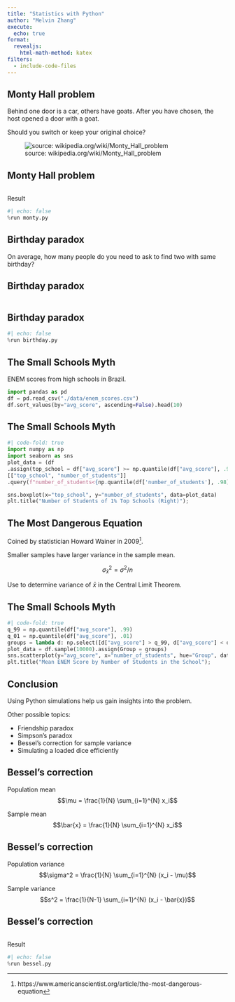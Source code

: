 ```yaml
---
title: "Statistics with Python"
author: "Melvin Zhang"
execute:
  echo: true
format: 
  revealjs:
    html-math-method: katex
filters: 
  - include-code-files
---
```


## Monty Hall problem

Behind one door is a car, others have goats. After you have chosen, the host opened a door with a goat.

Should you switch or keep your original choice?

![source: wikipedia.org/wiki/Monty_Hall_problem](https://upload.wikimedia.org/wikipedia/commons/3/3f/Monty_open_door.svg)

## Monty Hall problem

```.python
```

Result
```python
#| echo: false
%run monty.py
```

## Birthday paradox

On average, how many people do you need to ask to find two with same birthday?

## Birthday paradox

```.python
```

## Birthday paradox

```python
#| echo: false
%run birthday.py
```

## The Small Schools Myth

ENEM scores from high schools in Brazil.

```python
import pandas as pd
df = pd.read_csv("./data/enem_scores.csv")
df.sort_values(by="avg_score", ascending=False).head(10)
```

## The Small Schools Myth

```python
#| code-fold: true
import numpy as np
import seaborn as sns
plot_data = (df
.assign(top_school = df["avg_score"] >= np.quantile(df["avg_score"], .99))
[["top_school", "number_of_students"]]
.query(f"number_of_students<{np.quantile(df['number_of_students'], .98)}")) # remove outliers

sns.boxplot(x="top_school", y="number_of_students", data=plot_data)
plt.title("Number of Students of 1% Top Schools (Right)");
```

## The Most Dangerous Equation

Coined by statistician Howard Wainer in 2009[^1].

[^1]: https://www.americanscientist.org/article/the-most-dangerous-equation

Smaller samples have larger variance in the sample mean.

$$\sigma_{\bar{x}}^2 = \sigma^2 / n$$

Use to determine variance of $\bar{x}$ in the Central Limit Theorem.

## The Small Schools Myth

```python
#| code-fold: true
q_99 = np.quantile(df["avg_score"], .99)
q_01 = np.quantile(df["avg_score"], .01)
groups = lambda d: np.select([d["avg_score"] > q_99, d["avg_score"] < q_01], ["Top", "Bottom"], "Middle")
plot_data = df.sample(10000).assign(Group = groups)
sns.scatterplot(y="avg_score", x="number_of_students", hue="Group", data=plot_data)
plt.title("Mean ENEM Score by Number of Students in the School");
```

## Conclusion

Using Python simulations help us gain insights into the problem.

Other possible topics:

* Friendship paradox
* Simpson's paradox
* Bessel's correction for sample variance
* Simulating a loaded dice efficiently

## Bessel's correction

Population mean
$$\mu = \frac{1}{N} \sum_{i=1}^{N} x_i$$

Sample mean
$$\bar{x} = \frac{1}{N} \sum_{i=1}^{N} x_i$$


## Bessel's correction

Population variance
$$\sigma^2 = \frac{1}{N} \sum_{i=1}^{N} (x_i - \mu)$$

Sample variance
$$s^2 = \frac{1}{N-1} \sum_{i=1}^{N} (x_i - \bar{x})$$


## Bessel's correction

```.python
```

Result
```python
#| echo: false
%run bessel.py
```
